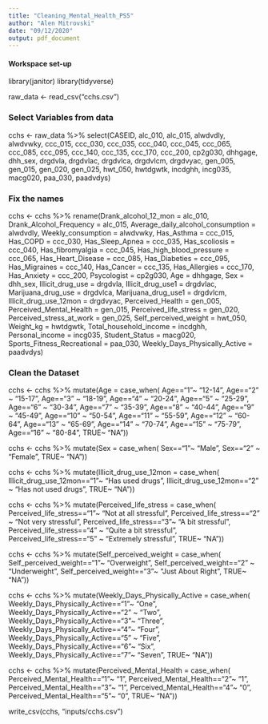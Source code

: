 ```yaml
---
title: "Cleaning_Mental_Health_PS5"
author: "Alen Mitrovski"
date: "09/12/2020"
output: pdf_document
---
```


#### Workspace set-up ####
library(janitor)
library(tidyverse)

raw_data <- read_csv("cchs.csv")

### Select Variables from data ###
cchs <- raw_data %>% 
  select(CASEID,
         alc_010,
         alc_015,
         alwdvdly,
         alwdvwky,
         ccc_015,
         ccc_030,
         ccc_035,
         ccc_040,
         ccc_045,
         ccc_065,
         ccc_085,
         ccc_095,
         ccc_140,
         ccc_135,
         ccc_170,
         ccc_200,
         cp2g030,
         dhhgage,
         dhh_sex,
         drgdvla,
         drgdvlac,
         drgdvlca,
         drgdvlcm,
         drgdvyac,
         gen_005,
         gen_015,
         gen_020,
         gen_025,
         hwt_050,
         hwtdgwtk,
         incdghh,
         incg035,
         macg020,
         paa_030,
         paadvdys)

### Fix the names ###
cchs <- cchs %>% 
  rename(Drank_alcohol_12_mon = alc_010,
         Drank_Alcohol_Frequency = alc_015,
         Average_daily_alcohol_consumption = alwdvdly,
         Weekly_consumption = alwdvwky,
         Has_Asthma = ccc_015,
         Has_COPD = ccc_030,
         Has_Sleep_Apnea = ccc_035,
         Has_scoliosis = ccc_040, 
         Has_fibromyalgia = ccc_045,
         Has_high_blood_pressure = ccc_065,
         Has_Heart_Disease = ccc_085,
         Has_Diabeties = ccc_095,
         Has_Migraines = ccc_140,
         Has_Cancer = ccc_135,
         Has_Allergies = ccc_170,
         Has_Anxiety = ccc_200,
         Psycologist = cp2g030,
         Age = dhhgage,
         Sex = dhh_sex, 
         Illicit_drug_use = drgdvla,
         Illicit_drug_use1 = drgdvlac,
         Marijuana_drug_use = drgdvlca,
         Marijuana_drug_use1 = drgdvlcm,
         Illicit_drug_use_12mon = drgdvyac,
         Perceived_Health = gen_005,
         Perceived_Mental_Health = gen_015,
         Perceived_life_stress = gen_020,
         Perceived_stress_at_work = gen_025,
         Self_perceived_weight = hwt_050,
         Weight_kg = hwtdgwtk,
         Total_household_income = incdghh,
         Personal_income = incg035,
         Student_Status = macg020,
         Sports_Fitness_Recreational = paa_030,
         Weekly_Days_Physically_Active = paadvdys)
         
         
### Clean the Dataset ###

            
cchs <- cchs %>% 
  mutate(Age = case_when(
    Age=="1"~ "12-14",
    Age=="2" ~ "15-17",
    Age=="3" ~ "18-19",
    Age=="4" ~ "20-24",
    Age=="5" ~ "25-29", 
    Age=="6" ~ "30-34",
    Age=="7" ~ "35-39",
    Age=="8" ~ "40-44",
    Age=="9" ~ "45-49",
    Age=="10" ~ "50-54",
    Age=="11" ~ "55-59",
    Age=="12" ~ "60-64",
    Age=="13" ~ "65-69",
    Age=="14" ~ "70-74",
    Age=="15" ~ "75-79",
    Age=="16" ~ "80-84",
    TRUE~ "NA")) 

cchs <- cchs %>% 
  mutate(Sex = case_when(
    Sex=="1"~ "Male",
    Sex=="2" ~ "Female",
    TRUE~ "NA")) 

cchs <- cchs %>% 
  mutate(Illicit_drug_use_12mon = case_when(
    Illicit_drug_use_12mon=="1"~ "Has used drugs",
    Illicit_drug_use_12mon=="2" ~ "Has not used drugs",
    TRUE~ "NA")) 

cchs <- cchs %>% 
  mutate(Perceived_life_stress = case_when(
    Perceived_life_stress=="1"~ "Not at all stressful",
    Perceived_life_stress=="2" ~ "Not very stressful",
    Perceived_life_stress=="3"~ "A bit stressful",
    Perceived_life_stress=="4" ~ "Quite a bit stressful",
    Perceived_life_stress=="5" ~ "Extremely stressful",
    TRUE~ "NA")) 

cchs <- cchs %>% 
  mutate(Self_perceived_weight = case_when(
    Self_perceived_weight=="1"~ "Overweight",
    Self_perceived_weight=="2" ~ "Underweight",
    Self_perceived_weight=="3"~ "Just About Right",
    TRUE~ "NA")) 
    
cchs <- cchs %>% 
  mutate(Weekly_Days_Physically_Active = case_when(
    Weekly_Days_Physically_Active=="1"~ "One",
    Weekly_Days_Physically_Active=="2" ~ "Two",
    Weekly_Days_Physically_Active=="3"~ "Three",
    Weekly_Days_Physically_Active=="4"~ "Four",
    Weekly_Days_Physically_Active=="5" ~ "Five",
    Weekly_Days_Physically_Active=="6"~ "Six",
    Weekly_Days_Physically_Active=="7"~ "Seven",
    TRUE~ "NA"))     
    
cchs <- cchs %>% 
  mutate(Perceived_Mental_Health = case_when(
    Perceived_Mental_Health=="1"~ "1",
    Perceived_Mental_Health=="2"~ "1",
    Perceived_Mental_Health=="3"~ "1",
    Perceived_Mental_Health=="4"~ "0",
    Perceived_Mental_Health=="5"~ "0",
    TRUE~ "NA")) 

write_csv(cchs, "inputs/cchs.csv")            
            
